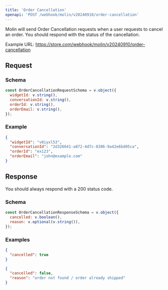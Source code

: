 ```yaml
---
title: 'Order Cancellation'
openapi: 'POST /webhook/molin/v20240910/order-cancellation'
---
```


Molin will send Order Cancellation requests when a user requests to cancel an order. You should respond with the status of the cancellation.

Example URL: https://store.com/webhook/molin/v20240910/order-cancellation

## Request

### Schema

```js
const OrderCancellationRequestSchema = v.object({
  widgetId: v.string(),
  conversationId: v.string(),
  orderId: v.string(),
  orderEmail: v.string(),
});
```

### Example

```json
{
  "widgetId": "v0iyxl53",
  "conversationId": "2d326641-a872-4d7c-8306-9a42e6bd05ca",
  "orderId": "ex123",
  "orderEmail": "john@example.com"
}
```

## Response

You should always respond with a 200 status code.

### Schema

```js
const OrderCancellationResponseSchema = v.object({
  cancelled: v.boolean(),
  reason: v.optional(v.string()),
});
```

### Examples

```json
{
  "cancelled": true
}
```

```json
{
  "cancelled": false,
  "reason": "order not found / order already shipped"
}
```
